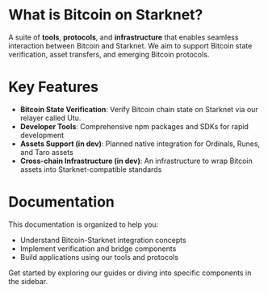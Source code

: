 # What is Bitcoin on Starknet?

A suite of **tools**, **protocols**, and **infrastructure** that enables seamless interaction between Bitcoin and Starknet. We aim to support Bitcoin state verification, asset transfers, and emerging Bitcoin protocols.

# Key Features

- **Bitcoin State Verification**: Verify Bitcoin chain state on Starknet via our relayer called Utu.
- **Developer Tools**: Comprehensive npm packages and SDKs for rapid development
- **Assets Support (in dev)**: Planned native integration for Ordinals, Runes, and Taro assets
- **Cross-chain Infrastructure (in dev)**: An infrastructure to wrap Bitcoin assets into Starknet-compatible standards

# Documentation

This documentation is organized to help you:
- Understand Bitcoin-Starknet integration concepts
- Implement verification and bridge components
- Build applications using our tools and protocols

Get started by exploring our guides or diving into specific components in the sidebar.
